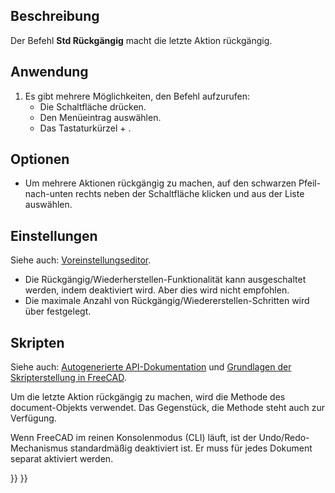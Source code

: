 <languages/>

{{Docnav/de
|
|[[Std_Redo/de|Wiederherstellen]]
|[[Std_Edit_Menu/de|Std Menü Bearbeiten]]
|IconL=
|IconR=Std_Redo.svg
|IconC=Freecad.svg
}}

{{GuiCommand/de
|Name=Std Undo
|Name/de=Std Rückgängig
|MenuLocation=Bearbeiten → Rückgängig
|Workbenches=Alle
|Shortcut={{KEY|Strg}}+{{KEY|Z}}
|SeeAlso=[[Std Redo/de|Wiederherstellen]]
}}

<span id="Description"></span>
==Beschreibung==

Der Befehl '''Std Rückgängig''' macht die letzte Aktion rückgängig.

<span id="Usage"></span>
==Anwendung==

# Es gibt mehrere Möglichkeiten, den Befehl aufzurufen:
#* Die Schaltfläche {{Button|[[Image:Std_Undo.svg|16px]] [[Std_Undo/de|Rückgängig]]}} drücken.
#* Den Menüeintrag {{MenuCommand|Bearbeiten → [[Image:Std_Undo.svg|16px]] Rückgängig}} auswählen.
#* Das Tastaturkürzel {{KEY|Strg}} + {{KEY|Z}}.

<span id="Options"></span>
==Optionen==

* Um mehrere Aktionen rückgängig zu machen, auf den schwarzen Pfeil-nach-unten rechts neben der Schaltfläche {{Button|[[Image:Std_Undo.svg|16px]] [[Std_Undo/de|Rückgängig]]}} klicken und aus der Liste auswählen.

<span id="Preferences"></span>
==Einstellungen==

Siehe auch: [[Preferences_Editor/de|Voreinstellungseditor]].

* Die Rückgängig/Wiederherstellen-Funktionalität kann ausgeschaltet werden, indem {{MenuCommand|Bearbeiten → Einstellungen... → Allgemein → Dokument → Rückgängigmachen/Wiederholen in Dokumenten verwenden}} deaktiviert wird. Aber dies wird nicht empfohlen.
* Die maximale Anzahl von Rückgängig/Wiedererstellen-Schritten wird über {{MenuCommand|Bearbeiten → Einstellungen... → Allgemein → Dokument → Maximale Rückgängigmachen/Wiederholen-Schritte}} festgelegt.

<span id="Scripting"></span>
==Skripten==

Siehe auch: [https://freecad.github.io/SourceDoc/ Autogenerierte API-Dokumentation] und [[FreeCAD_Scripting_Basics/de|Grundlagen der Skripterstellung in FreeCAD]].

Um die letzte Aktion rückgängig zu machen, wird die Methode {{incode|undo}} des document-Objekts verwendet. Das Gegenstück, die Methode {{incode|redo}} steht auch zur Verfügung.

{{Code|code=
import FreeCAD

FreeCAD.ActiveDocument.undo()
}}

Wenn FreeCAD im reinen Konsolenmodus (CLI) läuft, ist der Undo/Redo-Mechanismus standardmäßig deaktiviert ist. Er muss für jedes Dokument separat aktiviert werden.

{{Code|code=
import FreeCAD

FreeCAD.ActiveDocument.UndoMode = 1
}}


{{Docnav/de
|
|[[Std_Redo/de|Wiederherstellen]]
|[[Std_Edit_Menu/de|Std Menü Bearbeiten]]
|IconL=
|IconR=Std_Redo.svg
|IconC=Freecad.svg
}}

{{Std_Base_navi{{#translation:}}}}
{{Userdocnavi{{#translation:}}}}